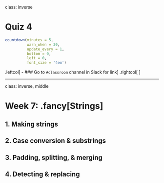 
class: inverse

# Quiz 4

```r
countdown(minutes = 5,
          warn_when = 30,
          update_every = 1,
          bottom = 0,
          left = 0,
          font_size = '4em')
```

.leftcol[
- ### Go to `#classroom` channel in Slack for link
]
.rightcol[
<center>
<img src="images/quiz_doge.png" width="400">
</center>
]

---
class: inverse, middle

# Week 7: .fancy[Strings]

## 1. Making strings
## 2. Case conversion & substrings
## 3. Padding, splitting, & merging
## 4. Detecting & replacing
